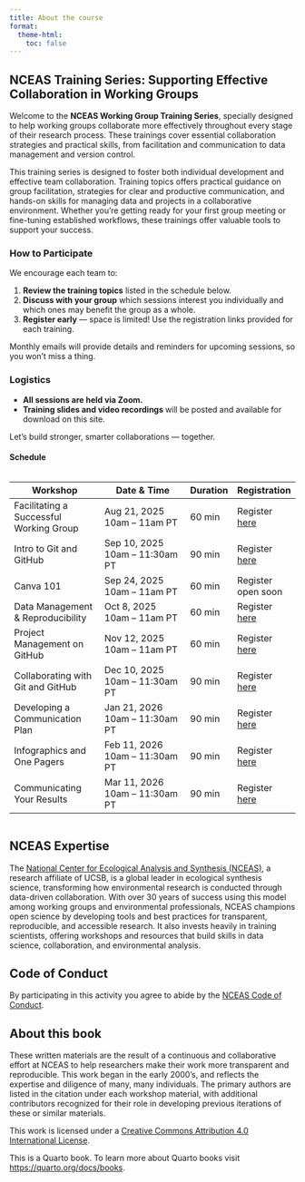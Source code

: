 ```yaml
---
title: About the course
format:
  theme-html:
    toc: false
---
```


::: column-margin

:::


## NCEAS Training Series: Supporting Effective Collaboration in Working Groups

Welcome to the **NCEAS Working Group Training Series**, specially designed to help working groups collaborate more effectively throughout every stage of their research process. These trainings cover essential collaboration strategies and practical skills, from facilitation and communication to data management and version control.

This training series is designed to foster both individual development and effective team collaboration. Training topics offers practical guidance on group facilitation, strategies for clear and productive communication, and hands-on skills for managing data and projects in a collaborative environment. Whether you're getting ready for your first group meeting or fine-tuning established workflows, these trainings offer valuable tools to support your success.

### How to Participate

We encourage each team to:

1. **Review the training topics** listed in the schedule below.  
2. **Discuss with your group** which sessions interest you individually and which ones may benefit the group as a whole.  
3. **Register early** — space is limited! Use the registration links provided for each training.  

Monthly emails will provide details and reminders for upcoming sessions, so you won’t miss a thing.

### Logistics

- **All sessions are held via Zoom.**  
- **Training slides and video recordings ** will be posted and available for download on this site.  

Let’s build stronger, smarter collaborations — together.

#### Schedule
<div style="font-size: 0.85em; overflow-x: auto;">
| **Workshop**                            | **Date & Time**                        | **Duration**        | **Registration**         |
|-----------------------------------------|----------------------------------------|---------------------|--------------------------|
| Facilitating a Successful Working Group | Aug 21, 2025<br>10am – 11am PT         | 60 min              | Register [here](https://ucsb.zoom.us/meeting/register/Eio-rXEeRPiyaBwPXX-z-Q)       |
| Intro to Git and GitHub                 | Sep 10, 2025<br>10am – 11:30am PT      | 90 min              | Register [here](https://ucsb.zoom.us/meeting/register/5nnUZ9KTSj25ApzqKj-ZtQ)       |
| Canva 101                               | Sep 24, 2025<br>10am – 11am PT         | 60 min              | Register open soon       |
| Data Management & Reproducibility       | Oct 8, 2025<br>10am – 11am PT          | 60 min              | Register [here](https://ucsb.zoom.us/meeting/register/TGqzbDKiTQuGvFAMQsmW-Q)       |
| Project Management on GitHub            | Nov 12, 2025<br>10am – 11am PT         | 60 min              | Register [here](https://ucsb.zoom.us/meeting/register/QtYCYvJlT1uJjnqyIMCCNw)       |
| Collaborating with Git and GitHub       | Dec 10, 2025<br>10am – 11:30am PT      | 90 min              | Register [here](https://ucsb.zoom.us/meeting/register/Vw2FO9BbRti2Mp_6TnZIlg)       |
| Developing a Communication Plan         | Jan 21, 2026<br>10am – 11:30am PT      | 90 min              | Register [here](https://ucsb.zoom.us/meeting/register/df1DNFtATN-lwsADByDiiw)       |
| Infographics and One Pagers             | Feb 11, 2026<br>10am – 11:30am PT      | 90 min              | Register [here](https://ucsb.zoom.us/meeting/register/MkJD_7lDSS-PEDcAk6Y3IQ)       |
| Communicating Your Results              | Mar 11, 2026<br>10am – 11:30am PT      | 90 min              | Register [here](https://ucsb.zoom.us/meeting/register/O_hscpcBRhiPuQtTRHX3vQ)       |

</div>


## NCEAS Expertise

The [National Center for Ecological Analysis and Synthesis (NCEAS)](https://www.nceas.ucsb.edu/), a research affiliate of UCSB, is a global leader in ecological synthesis science, transforming how environmental research is conducted through data-driven collaboration. With over 30 years of success using this model among working groups and environmental professionals, NCEAS champions open science by developing tools and best practices for transparent, reproducible, and accessible research. It also invests heavily in training scientists, offering workshops and resources that build skills in data science, collaboration, and environmental analysis.


## Code of Conduct

By participating in this activity you agree to abide by the [NCEAS Code of Conduct](https://www.nceas.ucsb.edu/sites/default/files/2021-11/NCEAS_Code-of-Conduct_Nov2021_0.pdf).

## About this book

These written materials are the result of a continuous and collaborative effort at NCEAS to help researchers make their work more transparent and reproducible. This work began in the early 2000's, and reflects the expertise and diligence of many, many individuals. The primary authors are listed in the citation under each workshop material, with additional contributors recognized for their role in developing previous iterations of these or similar materials.

This work is licensed under a [Creative Commons Attribution 4.0 International License](http://creativecommons.org/licenses/by/4.0/).

This is a Quarto book. To learn more about Quarto books visit <https://quarto.org/docs/books>.





